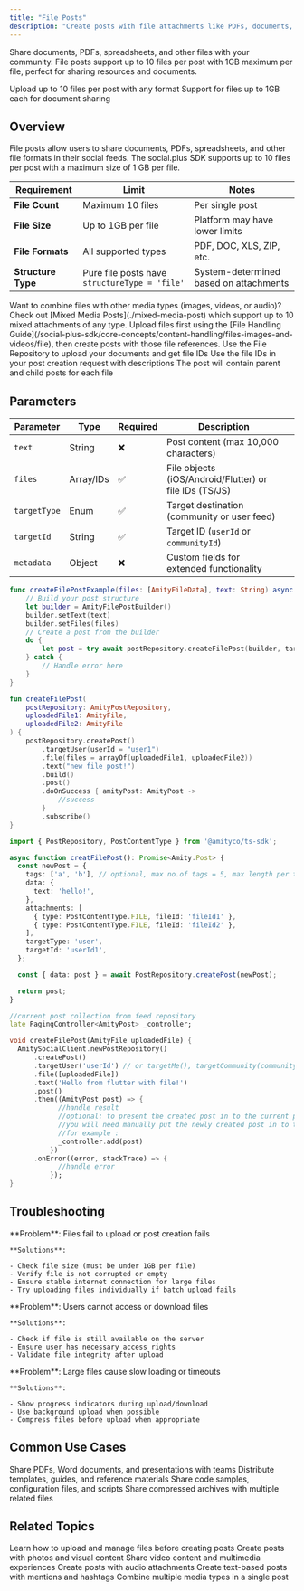 ```yaml
---
title: "File Posts"
description: "Create posts with file attachments like PDFs, documents, and other file formats"
---
```


Share documents, PDFs, spreadsheets, and other files with your community. File posts support up to 10 files per post with 1GB maximum per file, perfect for sharing resources and documents.

<CardGroup cols={2}>
  <Card title="Multi-File Support" icon="files">
    Upload up to 10 files per post with any format
  </Card>
  <Card title="Large File Capacity" icon="hard-drive">
    Support for files up to 1GB each for document sharing
  </Card>
</CardGroup>

## Overview

File posts allow users to share documents, PDFs, spreadsheets, and other file formats in their social feeds. The social.plus SDK supports up to 10 files per post with a maximum size of 1 GB per file.

| Requirement        | Limit                                         | Notes                                  |
| ------------------ | --------------------------------------------- | -------------------------------------- |
| **File Count**     | Maximum 10 files                              | Per single post                        |
| **File Size**      | Up to 1GB per file                            | Platform may have lower limits         |
| **File Formats**   | All supported types                           | PDF, DOC, XLS, ZIP, etc.               |
| **Structure Type** | Pure file posts have `structureType = 'file'` | System-determined based on attachments |

<Info>
  Want to combine files with other media types (images, videos, or audio)? Check out [Mixed Media Posts](./mixed-media-post) which support up to 10 mixed attachments of any type.
</Info>

<Warning>
  Upload files first using the [File Handling Guide](/social-plus-sdk/core-concepts/content-handling/files-images-and-videos/file), then create posts with those file references.
</Warning>

<Steps>
  <Step title="Upload Files">
    Use the File Repository to upload your documents and get file IDs
  </Step>
  <Step title="Create Post">
    Use the file IDs in your post creation request with descriptions
  </Step>
  <Step title="Handle Response">
    The post will contain parent and child posts for each file
  </Step>
</Steps>

## Parameters

| Parameter    | Type      | Required | Description                                            | |
| ------------ | --------- | -------- | ------------------------------------------------------ | --- |
| `text`       | String    | ❌        | Post content (max 10,000 characters)                   | |
| `files`      | Array/IDs | ✅        | File objects (iOS/Android/Flutter) or file IDs (TS/JS) | |
| `targetType` | Enum      | ✅        | Target destination (community or user feed)            | |
| `targetId`   | String    | ✅        | Target ID (`userId` or `communityId`)                  | |
| `metadata`   | Object    | ❌        | Custom fields for extended functionality               | |

<CodeGroup>

```swift iOS
func createFilePostExample(files: [AmityFileData], text: String) async {
    // Build your post structure
    let builder = AmityFilePostBuilder()
    builder.setText(text)
    builder.setFiles(files)
    // Create a post from the builder
    do {
        let post = try await postRepository.createFilePost(builder, targetId: nil, targetType: .user, metadata: nil, mentionees: nil)
    } catch {
        // Handle error here
    }
}
```


```kotlin Android
fun createFilePost(
    postRepository: AmityPostRepository,
    uploadedFile1: AmityFile,
    uploadedFile2: AmityFile
) {
    postRepository.createPost()
        .targetUser(userId = "user1")
        .file(files = arrayOf(uploadedFile1, uploadedFile2))
        .text("new file post!")
        .build()
        .post()
        .doOnSuccess { amityPost: AmityPost ->
            //success
        }
        .subscribe()
}
```


```typescript TypeScript
import { PostRepository, PostContentType } from '@amityco/ts-sdk';

async function creatFilePost(): Promise<Amity.Post> {
  const newPost = {
    tags: ['a', 'b'], // optional, max no.of tags = 5, max length per tag = 24 chars
    data: {
      text: 'hello!',
    },
    attachments: [
      { type: PostContentType.FILE, fileId: 'fileId1' },
      { type: PostContentType.FILE, fileId: 'fileId2' },
    ],
    targetType: 'user',
    targetId: 'userId1',
  };

  const { data: post } = await PostRepository.createPost(newPost);

  return post;
}
```


```dart Flutter
//current post collection from feed repository
late PagingController<AmityPost> _controller;

void createFilePost(AmityFile uploadedFile) {
  AmitySocialClient.newPostRepository()
      .createPost()
      .targetUser('userId') // or targetMe(), targetCommunity(communityId: String)
      .file([uploadedFile])
      .text('Hello from flutter with file!')
      .post()
      .then((AmityPost post) => {
            //handle result
            //optional: to present the created post in to the current post collection
            //you will need manually put the newly created post in to the collection
            //for example :
            _controller.add(post)
          })
      .onError((error, stackTrace) => {
            //handle error
          });
}
```

</CodeGroup>

## Troubleshooting

<AccordionGroup>
  <Accordion title="File Upload Failures" icon="upload">
    **Problem**: Files fail to upload or post creation fails

    **Solutions**:

    - Check file size (must be under 1GB per file)
    - Verify file is not corrupted or empty
    - Ensure stable internet connection for large files
    - Try uploading files individually if batch upload fails
  </Accordion>
  <Accordion title="File Access Issues" icon="lock">
    **Problem**: Users cannot access or download files

    **Solutions**:

    - Check if file is still available on the server
    - Ensure user has necessary access rights
    - Validate file integrity after upload
  </Accordion>
  <Accordion title="Large File Performance" icon="hourglass">
    **Problem**: Large files cause slow loading or timeouts

    **Solutions**:

    - Show progress indicators during upload/download
    - Use background upload when possible
    - Compress files before upload when appropriate
  </Accordion>
</AccordionGroup>

## Common Use Cases

<CardGroup cols={2}>
  <Card title="Document Sharing" icon="file-contract">
    Share PDFs, Word documents, and presentations with teams
  </Card>
  <Card title="Resource Distribution" icon="folder">
    Distribute templates, guides, and reference materials
  </Card>
  <Card title="Code Sharing" icon="code">
    Share code samples, configuration files, and scripts
  </Card>
  <Card title="Archive Distribution" icon="file-zip">
    Share compressed archives with multiple related files
  </Card>
</CardGroup>

## Related Topics

<CardGroup cols={3}>
  <Card title="File Upload" icon="upload" href="/social-plus-sdk/core-concepts/content-handling/files-images-and-videos/file">
    Learn how to upload and manage files before creating posts
  </Card>
  <Card title="Image Posts" icon="image" href="./image-post">
    Create posts with photos and visual content
  </Card>
  <Card title="Video Posts" icon="video" href="./video-post">
    Share video content and multimedia experiences
  </Card>
  <Card title="Audio Posts" icon="file-audio" href="./audio-post">
    Create posts with audio attachments
  </Card>
  <Card title="Text Posts" icon="text" href="./text-post">
    Create text-based posts with mentions and hashtags
  </Card>
  <Card title="Mixed Media Posts" icon="layer-group" href="./mixed-media-post">
    Combine multiple media types in a single post
  </Card>
</CardGroup>
